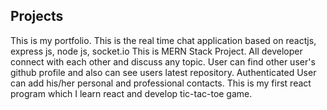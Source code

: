 ## Projects

<ProjectCard width="100%" title="Urjit Portfolio" link="https://urjitportfolio2498.netlify.app/" bg="linear-gradient(to right, #00b09b 0%, #96c93d 100%)">
This is my portfolio.
</ProjectCard>

<ProjectCard width="100%" title="Realtime Chat Application" link="https://chat-app-2498.netlify.app/" bg="linear-gradient(to right, #c94b4b 0%, #4b134f 100%)">
This is the real time chat application based on reactjs, express js, node js, socket.io
</ProjectCard>

<ProjectCard title="DevConnector" link="https://serene-reef-24365.herokuapp.com/" bg="linear-gradient(to right, #00f260 0%, #0575e6 100%)">
This is MERN Stack Project. All developer connect with each other and discuss any topic.
</ProjectCard>

<ProjectCard title="GitHub Finder" link="https://githubfinder2498.netlify.app/" bg="linear-gradient(to right, #667db6 0%, #0082c8 100%)">
User can find other user's github profile and also can see users latest repository.
</ProjectCard>

<ProjectCard title="Contact-Keeper" link="https://salty-journey-19411.herokuapp.com/login" bg="linear-gradient(to right, #7f00ff 0%, #e100ff 100%)">
Authenticated User can add his/her personal and professional contacts.
</ProjectCard>

<ProjectCard title="Tic-Tac-Toe" link="https://github.com/urjit2498/tic-tac-toe" bg="linear-gradient(to right, #283c86 0%, #45a247 100%)">
This is my first react program which I learn react and develop tic-tac-toe game.
</ProjectCard>